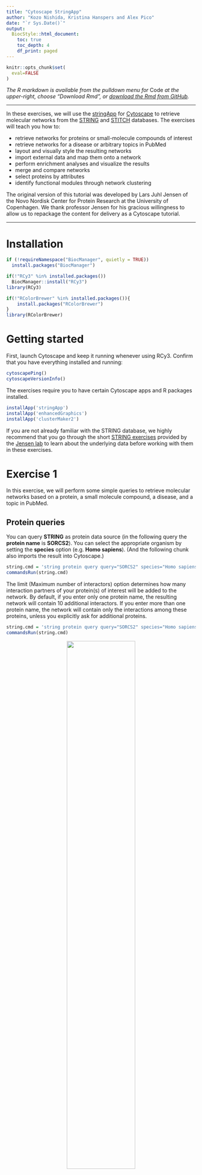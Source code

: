 ```yaml
---
title: "Cytoscape StringApp"
author: "Kozo Nishida, Kristina Hanspers and Alex Pico"
date: "`r Sys.Date()`"
output:
  BiocStyle::html_document:
    toc: true
    toc_depth: 4
    df_print: paged
---
```

```r
knitr::opts_chunk$set(
  eval=FALSE
)
```

*The R markdown is available from the pulldown menu for* Code *at the upper-right, choose "Download Rmd", or [download the Rmd from GitHub](https://raw.githubusercontent.com/cytoscape/cytoscape-automation/master/for-scripters/R/notebooks/stringApp.Rmd).*

<hr />

In these exercises, we will use the [stringApp](http://apps.cytoscape.org/apps/stringApp) for [Cytoscape](http://cytoscape.org/) to retrieve molecular networks from the [STRING](https://string-db.org/) and [STITCH](http://stitch-db.org/) databases. The exercises will teach you how to:

- retrieve networks for proteins or small-molecule compounds of interest
- retrieve networks for a disease or arbitrary topics in PubMed
- layout and visually style the resulting networks
- import external data and map them onto a network
- perform enrichment analyses and visualize the results
- merge and compare networks
- select proteins by attributes
- identify functional modules through network clustering

The original version of this tutorial was developed by Lars Juhl Jensen of the Novo Nordisk Center for Protein Research at the University of Copenhagen. We thank professor Jensen for his gracious willingness to allow us to repackage the content for delivery as a Cytoscape tutorial.

<hr />

# Installation
```r
if (!requireNamespace("BiocManager", quietly = TRUE))
  install.packages("BiocManager")

if(!"RCy3" %in% installed.packages())
  BiocManager::install("RCy3")
library(RCy3)

if(!"RColorBrewer" %in% installed.packages()){
    install.packages("RColorBrewer")
}
library(RColorBrewer)
```

# Getting started
First, launch Cytoscape and keep it running whenever using RCy3. Confirm that you have everything installed and running:
```r
cytoscapePing()
cytoscapeVersionInfo()
```

The exercises require you to have certain Cytoscape apps and R packages installed.

```r
installApp('stringApp')
installApp('enhancedGraphics')
installApp('clusterMaker2')
```

If you are not already familiar with the STRING database, we highly recommend that you go through the short [STRING exercises](https://jensenlab.org/training/string/) provided by the [Jensen lab](https://jensenlab.org/) to learn about the underlying data before working with them in these exercises.

# Exercise 1

In this exercise, we will perform some simple queries to retrieve molecular networks based on a protein, a small molecule compound, a disease, and a topic in PubMed.

## Protein queries

You can query **STRING** as protein data source (in the following query the **protein name** is **SORCS2**).
You can select the appropriate organism by setting the **species** option (e.g. **Homo sapiens**).
(And the following chunk also imports the result into Cytoscape.)

```r
string.cmd = 'string protein query query="SORCS2" species="Homo sapiens"'
commandsRun(string.cmd)
```

The limit (Maximum number of interactors) option determines how many interaction partners of your protein(s) of interest will be added to the network.
By default, if you enter only one protein name, the resulting network will contain 10 additional interactors. If you enter more than one protein name, the network will contain only the interactions among these proteins, unless you explicitly ask for additional proteins.

```r
string.cmd = 'string protein query query="SORCS2" species="Homo sapiens" limit=100'
commandsRun(string.cmd)
```

<center>
![](https://cytoscape.github.io/cytoscape-automation/for-scripters/R/notebooks/data/img/stringApp_SORCS2.png){width=60%}
</center>

How many nodes are in the resulting network?
How does this compare to the maximum number of interactors you specified?
What types of information does the **Node Table** provide?

## Compound queries

You can query **STITCH** as protein/compound data source (in the following query the **compound name** is **imatinib**).
You can select the organism and number of additional interactors just like for the protein query above.

```r
string.cmd = 'string compound query query="imatinib" species="Homo sapiens"'
commandsRun(string.cmd)
```

<center>
![](https://cytoscape.github.io/cytoscape-automation/for-scripters/R/notebooks/data/img/stringApp_imatinib.png){width=60%}
</center>

How is this network different from the protein-only network with respect to node types and the information provided in the Node Table?

## Disease queries

You can query **STRING** as disease data source (in the following query the **disease term** is **Alzheimer**).
The stringApp will retrieve a STRING network for the top-N proteins (by default 100) associated with the disease.

```r
string.cmd = 'string disease query disease="Alzheimer"'
commandsRun(string.cmd)
```

<center>
![](https://cytoscape.github.io/cytoscape-automation/for-scripters/R/notebooks/data/img/stringApp_alzheimer.png){width=60%}
</center>

Which additional attribute column do you get in the Node Table for a disease query compared to a protein query? (Hint: check the last column.)

## PubMed queries

You can query **STRING** as **PubMed** data source (in the following query the query representing a topic of interest is **jet-lag**).
You can use any query that would work on the PubMed website, but it should obviously a topic with related genes or proteins. The stringApp will query PubMed for the abstracts, find the top-N proteins (by default 100) associated with these abstracts, and retrieve a STRING network for them.

```r
string.cmd = 'string pubmed query pubmed="jet-lag"'
commandsRun(string.cmd)
```
<center>
![](https://cytoscape.github.io/cytoscape-automation/for-scripters/R/notebooks/data/img/stringApp_jetlag.png){width=60%}
</center>

Which attribute column do you get in the Node Table for a PubMed query compared to a disease query? (Hint: check the last columns.)

# Exercise 2
In this exercise, we are going to use the stringApp to query the DISEASES database for proteins associated with ovarian cancer, retrieve a STRING network for them, and explore the resulting network.

Close the current session in Cytoscape:
```r
closeSession(save.before.closing=FALSE)
```

## Retrieve disease network
First, we will run a disease query for *ovarian cancer*:

```r
string.cmd = 'string disease query disease="ovarian cancer" limit=250'
commandsRun(string.cmd)
```

The retrieved network contains a lot of additional information associated with the nodes and edges, such as the protein sequence, tissue expression data, subcellular localization, disease score (Node Table) as well as the confidence scores for the different interaction evidences (Edge Table). In the next few steps, we will explore these data.

Create a dataframe containing the *disease score* and sort it descending by values to see the highest disease scores:

```r
disease.score <- getTableColumns('node', "stringdb::disease score")
disease.score.sorted <- disease.score[order(-disease.score$`stringdb::disease score`),,drop=FALSE]
head(disease.score.sorted)
```

You can highlight the top nodes by selecting the corresponding rows in the table. Here we are selecting the top few nodes based on disease score:

```r
selectNodes(rownames(head(disease.score.sorted)))
```

## Continuous color mapping
The stringApp automatically retrieves information about which compartments the proteins are located from the COMPARTMENTS database. Cytoscape allows you to map attributes of the nodes and edges to visual properties such as node color and edge width. Here, we will map the subcellular localization data for nucleus to the node color.

First, let's remove the String style:
```r
deleteStyleMapping(style.name = 'STRING style v1.5 - ovarian cancer', visual.prop = 'NODE_CUSTOMGRAPHICS_1')
```

For each cellular compartment, a score is defined for each node. Next, let's define a dataframe corresponding to the score for nucleus:
```r
nucleus.nodes <- getTableColumns('node', 'compartment::nucleus')
```

Define the bounds of the values in the *compartment::nucleus* column:
```r
nucleus.min <- min(nucleus.nodes, na.rm = T)
nucleus.max <- max(nucleus.nodes, na.rm = T)
nucleus.center <- nucleus.min + (nucleus.max - nucleus.min)/2
```

```r
data.values = c(nucleus.min, nucleus.center, nucleus.max)
node.colors <- c(brewer.pal(length(data.values), "YlOrRd"))
setNodeColorMapping('compartment::nucleus', data.values, node.colors, style.name = "STRING style v1.5 - ovarian cancer")
```

Because many proteins are located in the nucleus, we will identify the proteins with highest confidence of 5 and create a subnetwork.

```r
top.nodes <- row.names(nucleus.nodes)[which(nucleus.nodes[,1]>=5)]
createSubnetwork(top.nodes,subnetwork.name ='nucleus score 5')
```

<center>
![](https://cytoscape.github.io/cytoscape-automation/for-scripters/R/notebooks/data/img/stringApp_nucleus-sub.png){width=60%}
</center>

# Exercise 3
In this exercise, we will work with a list of 541 proteins associated with epithelial ovarian cancer (EOC) as identified by phosphoproteomics in the study by [Francavilla et al](https://doi.org/10.1016/j.celrep.2017.03.015). An adapted table with the data from this study is available [here](https://raw.githubusercontent.com/cytoscape/cytoscape-automation/master/for-scripters/R/notebooks/stringApp/Francavilla2017CellRep.tsv).

## Protein network retrieval

Here, we run a query with the first column (UniProt IDs) in the table:

```r
eoc.df <- read.table("https://raw.githubusercontent.com/cytoscape/cytoscape-automation/master/for-scripters/R/notebooks/stringApp/Francavilla2017CellRep.tsv", header = TRUE, sep = "\t", quote="\"", stringsAsFactors = FALSE, check.names = FALSE)
```

```r
string.cmd = paste('string protein query query="', paste(eoc.df$UniProt, collapse = '\n'), '"', sep = "")
commandsRun(string.cmd)
```

<center>
![](https://cytoscape.github.io/cytoscape-automation/for-scripters/R/notebooks/data/img/stringApp_eoc.png){width=60%}
</center>

How many nodes and edges are there in the resulting network? Do the proteins all form a connected network? Why?

Since we will need to refer to this network later, let's give it a more specific name:
```r
renameNetwork("EOC - data")
```

Cytoscape provides several network layout options.
For example, you can try the **Degree Sorted Circle Layout**

```r
layoutNetwork('degree-circle')
```

and the **Prefuse Force Directed Layout** with **score** as edge weight

```r
layoutNetwork('force-directed edgeAttribute="score"')
```

*Can you find a layout that allows you to easily recognize patterns in the network? Try the Edge-weighted Spring Embedded (Kamada-Kawai) Layout with the attribute ‘score’, which is the combined STRING interaction score.*

```r
layoutNetwork('kamada-kawai edgeAttribute="score"')
```

<center>
![](https://cytoscape.github.io/cytoscape-automation/for-scripters/R/notebooks/data/img/stringApp_eoc-kamada-kawai.png){width=60%}
</center>

**Note that [yFiles Layout Algorithms App](http://apps.cytoscape.org/apps/yfileslayoutalgorithms) does not support any automation.**

## Discrete color mapping

Cytoscape allows you to map attributes of the nodes and edges to visual properties such as node color and edge width.
Here, we will map the target family data to the node color.

Lets change the node **Fill Color** with **target family** column in the node table. We can also remove the String styling for nodes to better see our data:

```r
deleteStyleMapping(style.name = 'STRING style v1.5', visual.prop = 'NODE_CUSTOMGRAPHICS_1')
column <- "target::family"
values <- c('Kinase', 'GPCR')
colors <- c('#FF0000', '#0000FF')
setNodeColorDefault('#CCCCCC', style.name = "STRING style v1.5")
setNodeColorMapping(column, values, colors, mapping.type = "d", style.name = "STRING style v1.5")
```

<center>
![](https://cytoscape.github.io/cytoscape-automation/for-scripters/R/notebooks/data/img/stringApp_style.png){width=60%}
</center>
*How many of the proteins in the network are kinases?*

Note that the retrieved network contains a lot of additional information associated with the nodes and edges, such as the protein sequence, tissue expression data (Node Table) as well as the confidence scores for the different interaction evidences (Edge Table). In the following steps, we will explore these data using Cytoscape.

## Data import

Network nodes and edges can have additional information associated with them that we can load into Cytoscape and use for visualization.
We already imported the data from an Excel spreadsheet derived from data provided in the paper mentioned above. Here we check it again with:

```r
head(eoc.df)
```

Now we need to map unique identifiers between the entries in the data and the nodes in the network. The key point of this is to identify which nodes in the network are equivalent to which entries in the table. This enables mapping of data values into visual properties like Fill Color and Shape. This kind of mapping is typically done by comparing the unique Identifier attribute value for each node (Key Column for Network) with the unique Identifier value for each data value (key symbol).

The **Key Column** for Network allows you to set the node attribute column that is to be used as key to map to.
In this case it is **query term** because this attribute contains the UniProt accession numbers you entered when retrieving the network.

To import the node attributes file into Cytoscape, run

```r
loadTableData(as.data.frame(eoc.df), data.key.column = "UniProt", table = "node", table.key.column = "query term")
```

If there is a match between the value of a Key in the dataset and the value the Key Column for Network field in the network, all attribute–value pairs associated with the element in the dataset are assigned to the matching node in the network. 
You will find the imported columns at the end of the Node Table.

## Continuous color mapping

Now, we want to color the nodes according to the quantitative phosphorylation data (log ratio) between disease and healthy tissues for the most significant site for each protein:

```r
logratio.score.table <- getTableColumns('node', "EOC vs FTE&OSE")
```

Since this is a numeric value, we will use the Continuous Mapping as the Mapping Type, and set a color gradient for how abundant each protein is.

```r
logratio.min <- min(logratio.score.table, na.rm = T)
logratio.max <- max(logratio.score.table, na.rm = T)
```

```r
logratio.data.values = c(logratio.min, 0, logratio.max)
logratio.node.colors <- c(brewer.pal(length(logratio.data.values), "RdBu"))
```

```r
setNodeColorMapping('EOC vs FTE&OSE', logratio.data.values, logratio.node.colors, style.name = "STRING style v1.5")
```
The color gradient blue-white-red gives a visualization of the negative-to-positive abundance ratio.

<center>
![](https://cytoscape.github.io/cytoscape-automation/for-scripters/R/notebooks/data/img/stringApp_eoc-final.png){width=60%}
</center>

*Are the up-regulated nodes grouped together?*

## Functional enrichment

Next, we will retrieve functional enrichment for the proteins in our network.

The STRING app has built-in enrichment analysis functionality, which includes enrichment for GO Process, GO Component, GO Function, InterPro, KEGG Pathways, and PFAM.

First, we will run the enrichment on the whole network, against the genome: 

```r
string.cmd = 'string retrieve enrichment allNetSpecies="Homo sapiens", background=genome  selectedNodesOnly="false"'
commandsRun(string.cmd)
string.cmd = 'string show enrichment'
commandsRun(string.cmd)
```

A new STRING Enrichment tab will appear in the Table Panel on the bottom. 
It contains a table of enriched terms and corresponding information for each enrichment category.

*Which are the three most statistically significant terms?*

To explore only specific types of terms, e.g. GO terms, and to remove redundant terms from the table, we are going to filter the table to only show GO Process:

```r
string.cmd = 'string filter enrichment categories="GO Process", overlapCutoff = "0.5", removeOverlapping = "true"'
commandsRun(string.cmd)
```

In this way, you will see only the statistically significant GO terms that do not represent largely the same set of proteins within the network.

*Do the functional terms assigned to a protein correlate with whether it is up- or down-regulated?*

Next, we will visualize the top-3 enriched terms in the network by using split charts.

```r
string.cmd = 'string show charts'
commandsRun(string.cmd)
```

<center>
![](https://cytoscape.github.io/cytoscape-automation/for-scripters/R/notebooks/data/img/stringApp_eoc-enrich.png){width=60%}
</center>

*Do these terms give good coverage of the proteins in network?*

Finally, you can save the list of enriched terms and associated p-values as a text file locally. Note that this will export a cvs file to your current working directory.

```r
commandsPOST(paste0('table export table="STRING Enrichment: All" options="CSV" outputFile="',paste(getwd(),"string-enrichment-all.csv",sep = "/"),'"'))
```

## Network overlap

Cytoscape provides functionality to merge two or more networks, building either their union, intersection or difference. We will now merge the "ovarian cancner" network we have from the DISEASES query with the one we have from the data, so that we can identify the overlap between them. 

```r
mergeNetworks(c("String Network", "String Network - ovarian cancer"), "Merged Network", operation="intersection")
```

How many nodes are in the intersection?

Now we will make the union of the intersection network, which contains the disease scores, and the experimental network. Make sure that the new merged network has the same number of nodes and edges as ‘String Network’, and that some nodes have a disease score.
```r
mergeNetworks(c("Merged Network", "String Network"), "Union")
```
Now, we can change the visualization of the merged network to be able to identify high disease score proteins. Specifically, we will change the size and color of the nodes to reflect their disease score. 

```r

disease.score.table <- getTableColumns('node', "stringdb::disease score")

min <- min(disease.score.table, na.rm = T)
max <- max(disease.score.table, na.rm = T)
mid <- min + (max - min)/2

node.data.values = c(min, max)
node.sizes = c(35,50)
setNodeSizeMapping("stringdb::disease score", node.data.values, node.sizes, default.size="30", style.name = "default")

color.data.values = c(min, mid, max)
node.colors <- c(brewer.pal(length(color.data.values), "Blues"))
setNodeColorMapping("stringdb::disease score", color.data.values, node.colors, style.name = "default")
```

Let's focus on only the connected nodes:

```r
createSubnetwork(edges='all', subnetwork.name='Union sub')
```

<center>
![](https://cytoscape.github.io/cytoscape-automation/for-scripters/R/notebooks/data/img/stringApp_union.png){width=80%}
</center>

<!-- # Exercise 4 -->
<!-- In this exercise, we will retrieve virus-host networks for two closely related viruses, merge them into a single network, and then will retrieve the functional enrichment for the host proteins in this network. -->
